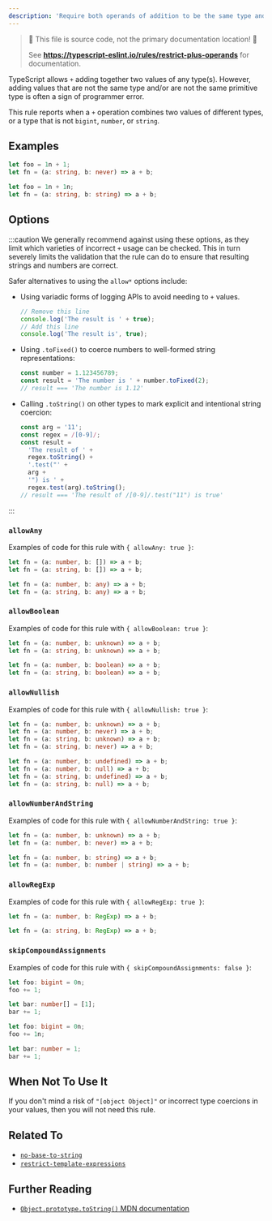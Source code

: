 ---
description: 'Require both operands of addition to be the same type and be `bigint`, `number`, or `string`.'
---


> 🛑 This file is source code, not the primary documentation location! 🛑
>
> See **https://typescript-eslint.io/rules/restrict-plus-operands** for documentation.

TypeScript allows `+` adding together two values of any type(s).
However, adding values that are not the same type and/or are not the same primitive type is often a sign of programmer error.

This rule reports when a `+` operation combines two values of different types, or a type that is not `bigint`, `number`, or `string`.

## Examples

<Tabs>
<TabItem value="❌ Incorrect">

```ts
let foo = 1n + 1;
let fn = (a: string, b: never) => a + b;
```

</TabItem>
<TabItem value="✅ Correct">

```ts
let foo = 1n + 1n;
let fn = (a: string, b: string) => a + b;
```

</TabItem>
</Tabs>

## Options

:::caution
We generally recommend against using these options, as they limit which varieties of incorrect `+` usage can be checked.
This in turn severely limits the validation that the rule can do to ensure that resulting strings and numbers are correct.

Safer alternatives to using the `allow*` options include:

- Using variadic forms of logging APIs to avoid needing to `+` values.
  ```ts
  // Remove this line
  console.log('The result is ' + true);
  // Add this line
  console.log('The result is', true);
  ```
- Using `.toFixed()` to coerce numbers to well-formed string representations:
  ```ts
  const number = 1.123456789;
  const result = 'The number is ' + number.toFixed(2);
  // result === 'The number is 1.12'
  ```
- Calling `.toString()` on other types to mark explicit and intentional string coercion:
  ```ts
  const arg = '11';
  const regex = /[0-9]/;
  const result =
    'The result of ' +
    regex.toString() +
    '.test("' +
    arg +
    '") is ' +
    regex.test(arg).toString();
  // result === 'The result of /[0-9]/.test("11") is true'
  ```

:::

### `allowAny`

Examples of code for this rule with `{ allowAny: true }`:

<Tabs>
<TabItem value="❌ Incorrect">

```ts option='{ "allowAny": true }'
let fn = (a: number, b: []) => a + b;
let fn = (a: string, b: []) => a + b;
```

</TabItem>
<TabItem value="✅ Correct">

```ts option='{ "allowAny": true }'
let fn = (a: number, b: any) => a + b;
let fn = (a: string, b: any) => a + b;
```

</TabItem>
</Tabs>

### `allowBoolean`

Examples of code for this rule with `{ allowBoolean: true }`:

<Tabs>
<TabItem value="❌ Incorrect">

```ts option='{ "allowBoolean": true }'
let fn = (a: number, b: unknown) => a + b;
let fn = (a: string, b: unknown) => a + b;
```

</TabItem>
<TabItem value="✅ Correct">

```ts option='{ "allowBoolean": true }'
let fn = (a: number, b: boolean) => a + b;
let fn = (a: string, b: boolean) => a + b;
```

</TabItem>
</Tabs>

### `allowNullish`

Examples of code for this rule with `{ allowNullish: true }`:

<Tabs>
<TabItem value="❌ Incorrect">

```ts option='{ "allowNullish": true }'
let fn = (a: number, b: unknown) => a + b;
let fn = (a: number, b: never) => a + b;
let fn = (a: string, b: unknown) => a + b;
let fn = (a: string, b: never) => a + b;
```

</TabItem>
<TabItem value="✅ Correct">

```ts option='{ "allowNullish": true }'
let fn = (a: number, b: undefined) => a + b;
let fn = (a: number, b: null) => a + b;
let fn = (a: string, b: undefined) => a + b;
let fn = (a: string, b: null) => a + b;
```

</TabItem>
</Tabs>

### `allowNumberAndString`

Examples of code for this rule with `{ allowNumberAndString: true }`:

<Tabs>
<TabItem value="❌ Incorrect">

```ts option='{ "allowNumberAndString": true }'
let fn = (a: number, b: unknown) => a + b;
let fn = (a: number, b: never) => a + b;
```

</TabItem>
<TabItem value="✅ Correct">

```ts option='{ "allowNumberAndString": true }'
let fn = (a: number, b: string) => a + b;
let fn = (a: number, b: number | string) => a + b;
```

</TabItem>
</Tabs>

### `allowRegExp`

Examples of code for this rule with `{ allowRegExp: true }`:

<Tabs>
<TabItem value="❌ Incorrect">

```ts option='{ "allowRegExp": true }'
let fn = (a: number, b: RegExp) => a + b;
```

</TabItem>
<TabItem value="✅ Correct">

```ts option='{ "allowRegExp": true }'
let fn = (a: string, b: RegExp) => a + b;
```

</TabItem>
</Tabs>

### `skipCompoundAssignments`

Examples of code for this rule with `{ skipCompoundAssignments: false }`:

<Tabs>
<TabItem value="❌ Incorrect">

```ts option='{ "skipCompoundAssignments": false }'
let foo: bigint = 0n;
foo += 1;

let bar: number[] = [1];
bar += 1;
```

</TabItem>
<TabItem value="✅ Correct">

```ts option='{ "skipCompoundAssignments": false }'
let foo: bigint = 0n;
foo += 1n;

let bar: number = 1;
bar += 1;
```

</TabItem>
</Tabs>

## When Not To Use It

If you don't mind a risk of `"[object Object]"` or incorrect type coercions in your values, then you will not need this rule.

## Related To

- [`no-base-to-string`](./no-base-to-string.mdx)
- [`restrict-template-expressions`](./restrict-template-expressions.mdx)

## Further Reading

- [`Object.prototype.toString()` MDN documentation](https://developer.mozilla.org/en-US/docs/Web/JavaScript/Reference/Global_Objects/Object/toString)
